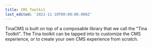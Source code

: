 ```yaml
---
title: CMS Toolkit
last_edited: '2021-11-10T00:00:00.000Z'
---
```


TinaCMS is built on top of a composable library that we call the "Tina Toolkit". The Tina toolkit can be tapped into to customize the CMS experience, or to create your own CMS experience from scratch.
